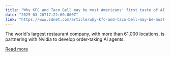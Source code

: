 ```yaml
---
title: "Why KFC and Taco Bell may be most Americans' first taste of AI agents"
date: "2025-03-20T17:22:00.000Z"
link: "https://www.zdnet.com/article/why-kfc-and-taco-bell-may-be-most-americans-first-taste-of-ai-agents/"
---
```


The world's largest restaurant company, with more than 61,000 locations, is partnering with Nvidia to develop order-taking AI agents.

[Read more](https://www.zdnet.com/article/why-kfc-and-taco-bell-may-be-most-americans-first-taste-of-ai-agents/)
